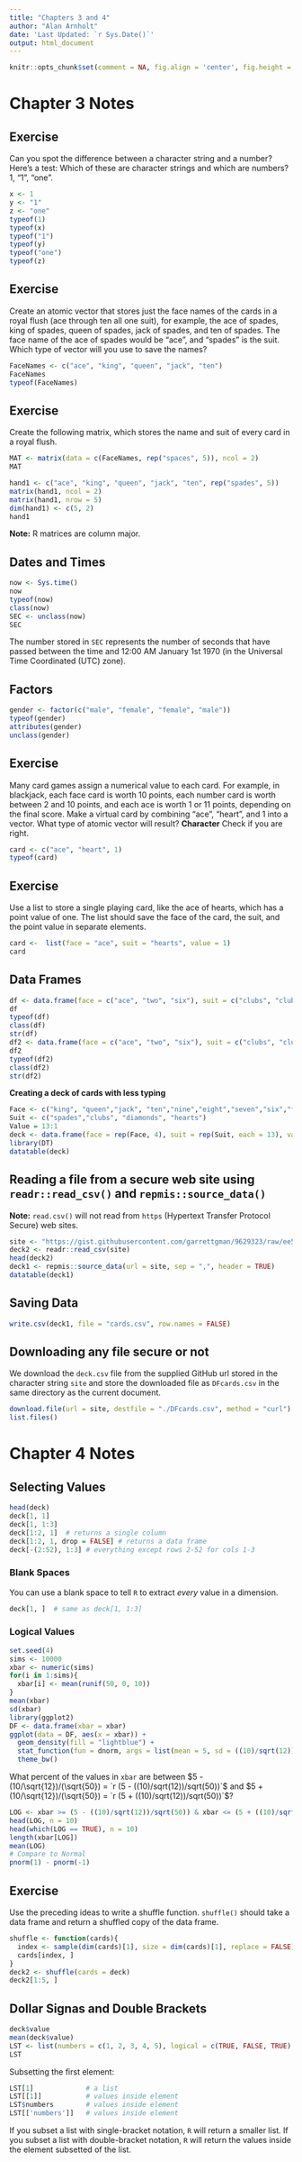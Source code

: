 ```yaml
---
title: "Chapters 3 and 4"
author: "Alan Arnholt"
date: 'Last Updated: `r Sys.Date()`'
output: html_document
---
```


```r
knitr::opts_chunk$set(comment = NA, fig.align = 'center', fig.height = 5, fig.width = 5,  warning = FALSE, message = FALSE, tidy.opts=list(blank = TRUE, width.cutoff = 75))
```

# Chapter 3 Notes

## Exercise

Can you spot the difference between a character string and a number?  Here's a test: Which of these are character strings and which are numbers? 1, "1", "one".

```r
x <- 1
y <- "1"
z <- "one"
typeof(1)
typeof(x)
typeof("1")
typeof(y)
typeof("one")
typeof(z)
```

## Exercise

Create an atomic vector that stores just the face names of the cards in a royal flush (ace through ten all one suit), for example, the ace of spades, king of spades, queen of spades, jack of spades, and ten of spades.  The face name of the ace of spades would be "ace", and "spades" is the suit.  Which type of vector will you use to save the names?

```r
FaceNames <- c("ace", "king", "queen", "jack", "ten")
FaceNames
typeof(FaceNames)
```

## Exercise

Create the following matrix, which stores the name and suit of every card in a royal flush.

```r
MAT <- matrix(data = c(FaceNames, rep("spaces", 5)), ncol = 2)
MAT
```

```r
hand1 <- c("ace", "king", "queen", "jack", "ten", rep("spades", 5))
matrix(hand1, ncol = 2)
matrix(hand1, nrow = 5)
dim(hand1) <- c(5, 2)
hand1
```

**Note:** R matrices are column major.

## Dates and Times

```r
now <- Sys.time()
now
typeof(now)
class(now)
SEC <- unclass(now)
SEC
```

The number stored in `SEC` represents the number of seconds that have passed between the time and 12:00 AM January 1st 1970 (in the Universal Time Coordinated (UTC) zone).

## Factors

```r
gender <- factor(c("male", "female", "female", "male"))
typeof(gender)
attributes(gender)
unclass(gender)
```

## Exercise


Many card games assign a numerical value to each card.  For example, in blackjack, each face card is worth 10 points, each number card is worth between 2 and 10 points, and each ace is worth 1 or 11 points, depending on the final score.  Make a virtual card by combining "ace", "heart", and 1 into a vector.  What type of atomic vector will result?  **Character**  Check if you are right.

```r
card <- c("ace", "heart", 1)
typeof(card)
```

## Exercise

Use a list to store a single playing card, like the ace of hearts, which has a point value of one.  The list should save the face of the card, the suit, and the point value in separate elements.

```r
card <-  list(face = "ace", suit = "hearts", value = 1)
card
```

## Data Frames

```r
df <- data.frame(face = c("ace", "two", "six"), suit = c("clubs", "clubs", "clubs"), value = c(1, 2, 3))
df
typeof(df)
class(df)
str(df)
df2 <- data.frame(face = c("ace", "two", "six"), suit = c("clubs", "clubs", "clubs"), value = c(1, 2, 3), stringsAsFactors = FALSE)
df2
typeof(df2)
class(df2)
str(df2)
```

**Creating a deck of cards with less typing**

```r
Face <- c("king", "queen","jack", "ten","nine","eight","seven","six","five","four","three","two","ace")
Suit <- c("spades","clubs", "diamonds", "hearts")
Value = 13:1
deck <- data.frame(face = rep(Face, 4), suit = rep(Suit, each = 13), value = rep(Value, 4), stringsAsFactors = FALSE)
library(DT)
datatable(deck)
```

## Reading a file from a secure web site using `readr::read_csv()` and `repmis::source_data()`

**Note:** `read.csv()` will not read from `https` (Hypertext Transfer Protocol Secure) web sites.

```r
site <- "https://gist.githubusercontent.com/garrettgman/9629323/raw/ee5dfc039fd581cb467cc69c226ea2524913c3d8/deck.csv"
deck2 <- readr::read_csv(site)
head(deck2)
deck1 <- repmis::source_data(url = site, sep = ",", header = TRUE)
datatable(deck1)
```

## Saving Data

```r
write.csv(deck1, file = "cards.csv", row.names = FALSE)
```

## Downloading any file secure or not

We download the `deck.csv` file from the supplied GitHub url stored in the character string `site` and store the downloaded file as `DFcards.csv` in the same directory as the current document.

```r
download.file(url = site, destfile = "./DFcards.csv", method = "curl")
list.files()
```

# Chapter 4 Notes

## Selecting Values

```r
head(deck)
deck[1, 1]
deck[1, 1:3]
deck[1:2, 1]  # returns a single column
deck[1:2, 1, drop = FALSE] # returns a data frame
deck[-(2:52), 1:3] # everything except rows 2-52 for cols 1-3
```

### Blank Spaces

You can use a blank space to tell `R` to extract _every_ value in a dimension.

```r
deck[1, ]  # same as deck[1, 1:3]
```

### Logical Values

```r
set.seed(4)
sims <- 10000
xbar <- numeric(sims)
for(i in 1:sims){
  xbar[i] <- mean(runif(50, 0, 10))
}
mean(xbar)
sd(xbar)
library(ggplot2)
DF <- data.frame(xbar = xbar)
ggplot(data = DF, aes(x = xbar)) + 
  geom_density(fill = "lightblue") + 
  stat_function(fun = dnorm, args = list(mean = 5, sd = ((10)/sqrt(12))/sqrt(50)), color = "red") + 
  theme_bw()
```

What percent of the values in `xbar` are between $5 - (10/\sqrt{12})/(\sqrt{50}) = `r (5 - ((10)/sqrt(12))/sqrt(50))`$ and $5 + (10/\sqrt{12})/(\sqrt{50}) = `r (5 + ((10)/sqrt(12))/sqrt(50))`$?

```r
LOG <- xbar >= (5 - ((10)/sqrt(12))/sqrt(50)) & xbar <= (5 + ((10)/sqrt(12))/sqrt(50))
head(LOG, n = 10)
head(which(LOG == TRUE), n = 10)
length(xbar[LOG])
mean(LOG)
# Compare to Normal
pnorm(1) - pnorm(-1)
```

## Exercise

Use the preceding ideas to write a shuffle function.  `shuffle()` should take a data frame and return a shuffled copy of the data frame.

```r
shuffle <- function(cards){
  index <- sample(dim(cards)[1], size = dim(cards)[1], replace = FALSE)
  cards[index, ]
}
deck2 <- shuffle(cards = deck)
deck2[1:5, ]
```

## Dollar Signas and Double Brackets

```r
deck$value
mean(deck$value)
LST <- list(numbers = c(1, 2, 3, 4, 5), logical = c(TRUE, FALSE, TRUE), strings = c("dog", "cat", "horse", "car"))
LST
```

Subsetting the first element:

```r
LST[1]             # a list
LST[[1]]           # values inside element
LST$numbers        # values inside element
LST[['numbers']]   # values inside element
```

If you subset a list with single-bracket notation, `R` will return a smaller list.  If you subset a list with double-bracket notation, `R` will return the values inside the element subsetted of the list.
